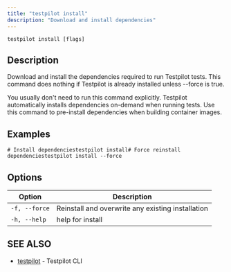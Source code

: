 ```yaml
---
title: "testpilot install"
description: "Download and install dependencies"
---
```


```
testpilot install [flags]
```

## Description[​](#description "Direct link to Description")

Download and install the dependencies required to run Testpilot tests. This command does nothing if
Testpilot is already installed unless --force is true.

You usually don't need to run this command explicitly. Testpilot automatically installs dependencies
on-demand when running tests. Use this command to pre-install dependencies when building container
images.

## Examples[​](#examples "Direct link to Examples")

```
# Install dependenciestestpilot install# Force reinstall dependenciestestpilot install --force
```

## Options[​](#options "Direct link to Options")

| Option        | Description                                       |
| ------------- | ------------------------------------------------- |
| `-f, --force` | Reinstall and overwrite any existing installation |
| `-h, --help`  | help for install                                  |

## SEE ALSO[​](#see-also "Direct link to SEE ALSO")

- [testpilot](/testpilot/reference/cli/testpilot) - Testpilot CLI

